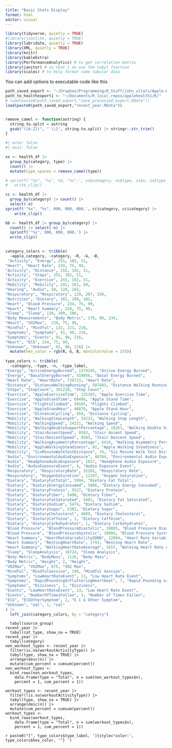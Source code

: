 ```yaml
---
title: "Basic Stats Display"
format: html
editor: visual
---
```


```r
library(tidyverse, quietly = TRUE)
#library(jsonlite, quietly = TRUE)
library(lubridate, quietly = TRUE)
library(XML, quietly = TRUE)
library(knitr)
library(kableExtra)
library(PerformanceAnalytics) # to get correlation matrix
library(janitor) # so that I an use the tabyl function
library(scales) # to help format some tabular data
```

You can add options to executable code like this

```r
path_saved_export <- "~/Dropbox/Programming/R_Stuff/john_vitals/Apple-Health-Data/"
path_to_healthexport1 <- "~/Documents/R_local_repos/applehealth1/R/"
# load(paste0(path_saved_export,"save_processed_export.RData"))
load(paste0(path_saved_export,"recent_year.RData"))
```

```r

```

```r
remove_camel <- function(astring) {
  string.to.split = astring
  gsub("([A-Z])", " \\1", string.to.split) |> stringr::str_trim()
}
```

```r
#| echo: false
#| eval: false

xx <- health_df |> 
  group_by(category, type) |> 
  count() |> 
  mutate(type_spaces = remove_camel(type)) 

# sprintf('"%s", "%s", %d, "%s",', xx$category, xx$type, xx$n, xx$type_spaces) |> 
#   write_clip()

cc <- health_df |> 
  group_by(category) |> count() |> 
  select(-n)  
sprintf('"%s", "%s", 000, 000, 000,', cc$category, cc$category) |> 
    write_clip()

bb <- health_df |> group_by(category) |> 
  count() |> select(-n) |> 
  sprintf('"%s", 000, 000, 000,') |> 
  write_clip()
  
```
```r
category_colors <- tribble(
  ~apple_category, ~category, ~R, ~G, ~B,
 "Activity", "Energy", 255, 102, 51,
"Heart", "Heart Rate", 234, 75, 99,
"Activity", "Distance", 255, 102, 51,
"Activity", "Steps", 255, 102, 51,
"Activity", "Exercise", 255, 102, 51,
"Mobility", "Mobility", 242, 163, 60,
"Hearing", "Audio", 58, 128, 242,
"Respiratory", "Respiratory", 129, 207, 250,
"Nutrition", "Dietary", 101, 200, 102,
"Heart", "Blood Pressure", 234, 75, 99,
"Heart", "Heart Summary", 234, 75, 99,
"Sleep", "Sleep", 130, 209, 206,
"Body Measurements", "Body Metric", 179, 96, 234,
"Heart", "VO2Max",  234, 75, 99,
"Mindful", "Mindful", 132, 221, 218,
"Symptoms", "Symptoms", 91, 90, 216,
"Symptoms", "Events", 91, 90, 216,
"Heart", "ECG", 234, 75, 99,
"Unknown", "Unknown", 91, 90, 216) |> 
  mutate(hex_color = rgb(R, G, B, maxColorValue = 255))
  
type_colors <- tribble(  
  ~category, ~type, ~n, ~type_label,
"Energy", "ActiveEnergyBurned", 1374245, "Active Energy Burned",
"Energy", "BasalEnergyBurned", 519056, "Basal Energy Burned",
"Heart Rate", "HeartRate", 720723, "Heart Rate",
"Distance", "DistanceWalkingRunning", 507483, "Distance Walking Running",
"Steps", "StepCount", 301220, "Step Count",
"Exercise", "AppleExerciseTime", 125383, "Apple Exercise Time",
"Exercise", "AppleStandTime", 60496, "Apple Stand Time",
"Exercise", "FlightsClimbed", 49165, "Flights Climbed",
"Exercise", "AppleStandHour", 40878, "Apple Stand Hour",
"Exercise", "DistanceCycling", 458, "Distance Cycling",
"Mobility", "WalkingStepLength", 24233, "Walking Step Length",
"Mobility", "WalkingSpeed", 24221, "Walking Speed",
"Mobility", "WalkingDoubleSupportPercentage", 18261, "Walking Double Support Percentage",
"Mobility", "StairAscentSpeed", 9503, "Stair Ascent Speed",
"Mobility", "StairDescentSpeed", 8583, "Stair Descent Speed",
"Mobility", "WalkingAsymmetryPercentage", 6419, "Walking Asymmetry Percentage",
"Mobility", "AppleWalkingSteadiness", 82, "Apple Walking Steadiness",
"Mobility", "SixMinuteWalkTestDistance", 74, "Six Minute Walk Test Distance",
"Audio", "EnvironmentalAudioExposure", 46764, "Environmental Audio Exposure",
"Audio", "HeadphoneAudioExposure", 1017, "Headphone Audio Exposure",
"Audio", "AudioExposureEvent", 4, "Audio Exposure Event",
"Respiratory", "RespiratoryRate", 32262, "Respiratory Rate",
"Respiratory", "OxygenSaturation", 12197, "Oxygen Saturation",
"Dietary", "DietaryFatTotal", 5994, "Dietary Fat Total",
"Dietary", "DietaryEnergyConsumed", 5866, "Dietary Energy Consumed",
"Dietary", "DietaryProtein", 5527, "Dietary Protein",
"Dietary", "DietaryFiber", 5498, "Dietary Fiber",
"Dietary", "DietaryFatSaturated", 5481, "Dietary Fat Saturated",
"Dietary", "DietarySodium", 5474, "Dietary Sodium",
"Dietary", "DietarySugar", 5382, "Dietary Sugar",
"Dietary", "DietaryCholesterol", 4099, "Dietary Cholesterol",
"Dietary", "DietaryCaffeine", 1, "Dietary Caffeine",
"Dietary", "DietaryCarbohydrates", 1, "Dietary Carbohydrates",
"Blood Pressure", "BloodPressureDiastolic", 10005, "Blood Pressure Diastolic",
"Blood Pressure", "BloodPressureSystolic", 10004, "Blood Pressure Systolic",
"Heart Summary", "HeartRateVariabilitySDNN", 12094, "Heart Rate Variability S D N N",
"Heart Summary", "RestingHeartRate", 1743, "Resting Heart Rate",
"Heart Summary", "WalkingHeartRateAverage", 1657, "Walking Heart Rate Average",
"Sleep", "SleepAnalysis", 10724, "Sleep Analysis",
"Body Metric", "BodyMass", 1126, "Body Mass",
"Body Metric", "Height", 2, "Height",
"VO2Max", "VO2Max", 875, "VO2 Max",
"Mindful", "MindfulSession", 199, "Mindful Session",
"Symptoms", "LowHeartRateEvent", 13, "Low Heart Rate Event",
"Symptoms", "RapidPoundingOrFlutteringHeartbeat", 7, "Rapid Pounding or Fluttering Heartbeat",
"Symptoms", "Dizziness", 1, "Dizziness",
"Events", "LowHeartRateEvent", 13, "Low Heart Rate Event",
"Events", "NumberOfTimesFallen", 3, "Number of Times Fallen",
"ECG", "ECGOtherSymptom", 2, "E C G Other Symptom",
"Unknown", "oal", 1, "oal"
) |> 
  left_join(category_colors, by = "category") 


```

```recent_year
  tabyl(source_group)
recent_year |> 
  tabyl(cat_type, show_na = TRUE)
recent_year |> 
  tabyl(category)
non_workout_types <- recent_year |> 
  filter(is.na(workoutActivityType)) |> 
  tabyl(type, show_na = TRUE) |> 
  arrange(desc(n)) |> 
  mutate(cum_percent = cumsum(percent)) 
non_workout_types <- 
  bind_rows(non_workout_types,
    data.frame(type = "Total", n = sum(non_workout_types$n), 
    percent = 1, cum_percent = 1))
    
workout_types <- recent_year |> 
  filter(!is.na(workoutActivityType)) |> 
  tabyl(type, show_na = TRUE) |> 
  arrange(desc(n)) |> 
  mutate(cum_percent = cumsum(percent))
workout_types <- 
  bind_rows(workout_types,
    data.frame(type = "Total", n = sum(workout_types$n), 
    percent = 1, cum_percent = 1))
```

`r paste0("[", type_colors$type_label, ']{style="color:', type_colors$hex_color, '"} ')`
